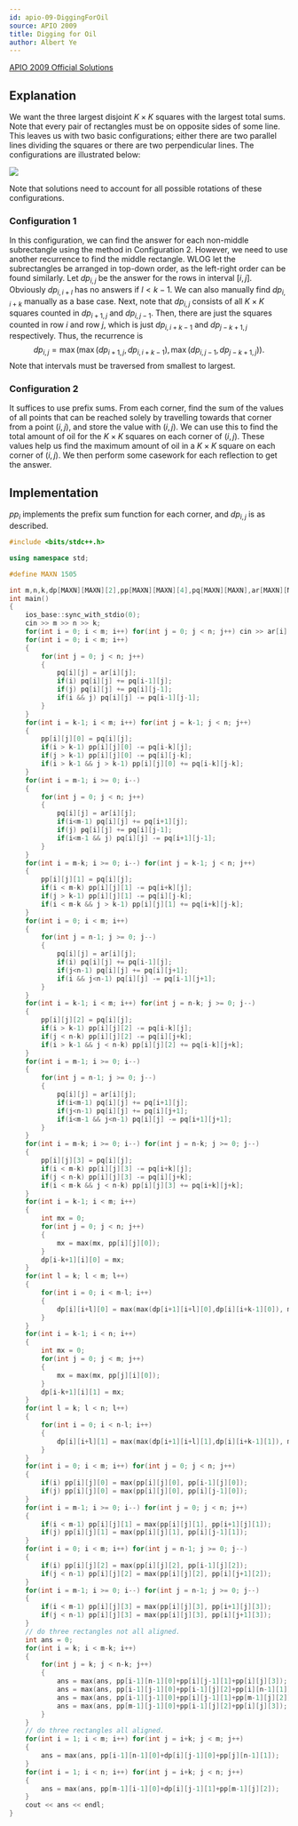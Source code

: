 ```yaml
---
id: apio-09-DiggingForOil
source: APIO 2009
title: Digging for Oil
author: Albert Ye
---
```


[APIO 2009 Official Solutions](http://apio-olympiad.org/2009/apio2009-solutions.pdf)

## Explanation

We want the three largest disjoint $K \times K$ squares with the largest total
sums. Note that every pair of rectangles must be on opposite sides of some line.
This leaves us with two basic configurations; either there are two parallel
lines dividing the squares or there are two perpendicular lines. The
configurations are illustrated below:

![](<apio-09-DiggingForOil/apio09oil-fig1.png>)

Note that solutions need to account for all possible rotations of these
configurations.

### Configuration 1

In this configuration, we can find the answer for each non-middle subrectangle
using the method in Configuration 2. However, we need to use another recurrence
to find the middle rectangle. WLOG let the subrectangles be arranged in top-down
order, as the left-right order can be found similarly. Let $dp_{i, j}$ be the
answer for the rows in interval $[i,j]$. Obviously $dp_{i,i+l}$ has no answers
if $l < k-1$. We can also manually find $dp_{i, i+k}$ manually as a base case.
Next, note that $dp_{i,j}$ consists of all $K \times K$ squares counted in
$dp_{i+1, j}$ and $dp_{i, j-1}$. Then, there are just the squares counted in row
$i$ and row $j$, which is just $dp_{i, i+k-1}$ and $dp_{j-k+1, j}$ respectively.
Thus, the recurrence is
$$dp_{i,j} = \max(\max(dp_{i+1, j},dp_{i,i+k-1}), \max(dp_{i, j-1}, dp_{j-k+1, j})).$$
Note that intervals must be traversed from smallest to largest.

### Configuration 2

It suffices to use prefix sums. From each corner, find the sum of the values of
all points that can be reached solely by travelling towards that corner from a
point $(i, j)$, and store the value with $(i, j)$. We can use this to find the
total amount of oil for the $K \times K$ squares on each corner of $(i, j)$.
These values help us find the maximum amount of oil in a $K \times K$ square on
each corner of $(i, j)$. We then perform some casework for each reflection to
get the answer.

## Implementation

<LanguageSection>
<CPPSection>

$pp_i$ implements the prefix sum function for each corner, and $dp_{i,j}$ is as
described.

```cpp
#include <bits/stdc++.h>

using namespace std;

#define MAXN 1505

int m,n,k,dp[MAXN][MAXN][2],pp[MAXN][MAXN][4],pq[MAXN][MAXN],ar[MAXN][MAXN];
int main()
{
	ios_base::sync_with_stdio(0);
	cin >> m >> n >> k;
	for(int i = 0; i < m; i++) for(int j = 0; j < n; j++) cin >> ar[i][j];
	for(int i = 0; i < m; i++)
	{
		for(int j = 0; j < n; j++)
		{
			pq[i][j] = ar[i][j];
			if(i) pq[i][j] += pq[i-1][j];
			if(j) pq[i][j] += pq[i][j-1];
			if(i && j) pq[i][j] -= pq[i-1][j-1];
		}
	}
	for(int i = k-1; i < m; i++) for(int j = k-1; j < n; j++)
	{
		pp[i][j][0] = pq[i][j];
		if(i > k-1) pp[i][j][0] -= pq[i-k][j];
		if(j > k-1) pp[i][j][0] -= pq[i][j-k];
		if(i > k-1 && j > k-1) pp[i][j][0] += pq[i-k][j-k];
	}
	for(int i = m-1; i >= 0; i--)
	{
		for(int j = 0; j < n; j++)
		{
			pq[i][j] = ar[i][j];
			if(i<m-1) pq[i][j] += pq[i+1][j];
			if(j) pq[i][j] += pq[i][j-1];
			if(i<m-1 && j) pq[i][j] -= pq[i+1][j-1];
		}
	}
	for(int i = m-k; i >= 0; i--) for(int j = k-1; j < n; j++)
	{
		pp[i][j][1] = pq[i][j];
		if(i < m-k) pp[i][j][1] -= pq[i+k][j];
		if(j > k-1) pp[i][j][1] -= pq[i][j-k];
		if(i < m-k && j > k-1) pp[i][j][1] += pq[i+k][j-k];
	}
	for(int i = 0; i < m; i++)
	{
		for(int j = n-1; j >= 0; j--)
		{
			pq[i][j] = ar[i][j];
			if(i) pq[i][j] += pq[i-1][j];
			if(j<n-1) pq[i][j] += pq[i][j+1];
			if(i && j<n-1) pq[i][j] -= pq[i-1][j+1];
		}
	}
	for(int i = k-1; i < m; i++) for(int j = n-k; j >= 0; j--)
	{
		pp[i][j][2] = pq[i][j];
		if(i > k-1) pp[i][j][2] -= pq[i-k][j];
		if(j < n-k) pp[i][j][2] -= pq[i][j+k];
		if(i > k-1 && j < n-k) pp[i][j][2] += pq[i-k][j+k];
	}
	for(int i = m-1; i >= 0; i--)
	{
		for(int j = n-1; j >= 0; j--)
		{
			pq[i][j] = ar[i][j];
			if(i<m-1) pq[i][j] += pq[i+1][j];
			if(j<n-1) pq[i][j] += pq[i][j+1];
			if(i<m-1 && j<n-1) pq[i][j] -= pq[i+1][j+1];
		}
	}
	for(int i = m-k; i >= 0; i--) for(int j = n-k; j >= 0; j--)
	{
		pp[i][j][3] = pq[i][j];
		if(i < m-k) pp[i][j][3] -= pq[i+k][j];
		if(j < n-k) pp[i][j][3] -= pq[i][j+k];
		if(i < m-k && j < n-k) pp[i][j][3] += pq[i+k][j+k];
	}
	for(int i = k-1; i < m; i++)
	{
		int mx = 0;
		for(int j = 0; j < n; j++)
		{
			mx = max(mx, pp[i][j][0]);
		}
		dp[i-k+1][i][0] = mx;
	}
	for(int l = k; l < m; l++)
	{
		for(int i = 0; i < m-l; i++)
		{
			dp[i][i+l][0] = max(max(dp[i+1][i+l][0],dp[i][i+k-1][0]), max(dp[i][i+l-1][0],dp[i+l-k+1][i+l][0]));
		}
	}
	for(int i = k-1; i < n; i++)
	{
		int mx = 0;
		for(int j = 0; j < m; j++)
		{
			mx = max(mx, pp[j][i][0]);
		}
		dp[i-k+1][i][1] = mx;
	}
	for(int l = k; l < n; l++)
	{
		for(int i = 0; i < n-l; i++)
		{
			dp[i][i+l][1] = max(max(dp[i+1][i+l][1],dp[i][i+k-1][1]), max(dp[i][i+l-1][1],dp[i+l-k+1][i+l][1]));
		}
	}
	for(int i = 0; i < m; i++) for(int j = 0; j < n; j++)
	{
		if(i) pp[i][j][0] = max(pp[i][j][0], pp[i-1][j][0]);
		if(j) pp[i][j][0] = max(pp[i][j][0], pp[i][j-1][0]);
	}
	for(int i = m-1; i >= 0; i--) for(int j = 0; j < n; j++)
	{
		if(i < m-1) pp[i][j][1] = max(pp[i][j][1], pp[i+1][j][1]);
		if(j) pp[i][j][1] = max(pp[i][j][1], pp[i][j-1][1]);
	}
	for(int i = 0; i < m; i++) for(int j = n-1; j >= 0; j--)
	{
		if(i) pp[i][j][2] = max(pp[i][j][2], pp[i-1][j][2]);
		if(j < n-1) pp[i][j][2] = max(pp[i][j][2], pp[i][j+1][2]);
	}
	for(int i = m-1; i >= 0; i--) for(int j = n-1; j >= 0; j--)
	{
		if(i < m-1) pp[i][j][3] = max(pp[i][j][3], pp[i+1][j][3]);
		if(j < n-1) pp[i][j][3] = max(pp[i][j][3], pp[i][j+1][3]);
	}
	// do three rectangles not all aligned.
	int ans = 0;
	for(int i = k; i < m-k; i++)
	{
		for(int j = k; j < n-k; j++)
		{
			ans = max(ans, pp[i-1][n-1][0]+pp[i][j-1][1]+pp[i][j][3]);
			ans = max(ans, pp[i-1][j-1][0]+pp[i-1][j][2]+pp[i][n-1][1]);
			ans = max(ans, pp[i-1][j-1][0]+pp[i][j-1][1]+pp[m-1][j][2]);
			ans = max(ans, pp[m-1][j-1][0]+pp[i-1][j][2]+pp[i][j][3]);
		}
	}
	// do three rectangles all aligned.
	for(int i = 1; i < m; i++) for(int j = i+k; j < m; j++)
	{
		ans = max(ans, pp[i-1][n-1][0]+dp[i][j-1][0]+pp[j][n-1][1]);
	}
	for(int i = 1; i < n; i++) for(int j = i+k; j < n; j++)
	{
		ans = max(ans, pp[m-1][i-1][0]+dp[i][j-1][1]+pp[m-1][j][2]);
	}
	cout << ans << endl;
}
```

</CPPSection>
</LanguageSection>
